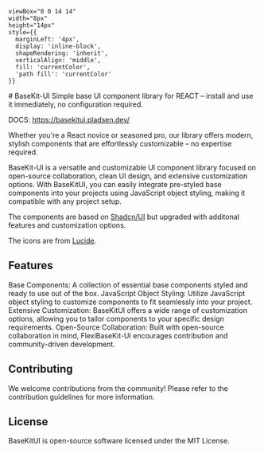 

    viewBox="0 0 14 14" 
    width="8px" 
    height="14px" 
    style={{ 
      marginLeft: '4px',
      display: 'inline-block',
      shapeRendering: 'inherit',
      verticalAlign: 'middle',
      fill: 'currentColor',
      'path fill': 'currentColor'
    }}
>
  <path d="m11.1 7.35-5.5 5.5a.5.5 0 0 1-.7-.7L10.04 7 4.9 1.85a.5.5 0 1 1 .7-.7l5.5 5.5c.2.2.2.5 0 .7Z" />
</svg>

<Meta title="BaseKit-UI" />

<div className="sb-container">
  # BaseKit-UI
Simple base UI component library for REACT – install and use it immediately, no configuration required.

DOCS: https://basekitui.pladsen.dev/

Whether you're a React novice or seasoned pro, our library offers modern, stylish components that are effortlessly customizable – no expertise required.

BaseKit-UI is a versatile and customizable UI component library focused on open-source collaboration, clean UI design, and extensive customization options. With BaseKitUI, you can easily integrate pre-styled base components into your projects using JavaScript object styling, making it compatible with any project setup.

The components are based on [Shadcn/UI](https://ui.shadcn.com/) but upgraded with additonal features and customization options.

The icons are from [Lucide](https://lucide.dev/).

## Features
Base Components: A collection of essential base components styled and ready to use out of the box.
JavaScript Object Styling: Utilize JavaScript object styling to customize components to fit seamlessly into your project.
Extensive Customization: BaseKitUI offers a wide range of customization options, allowing you to tailor components to your specific design requirements.
Open-Source Collaboration: Built with open-source collaboration in mind, FlexiBaseKit-UI encourages contribution and community-driven development.

## Contributing
We welcome contributions from the community! Please refer to the contribution guidelines for more information.

## License
BaseKitUI is open-source software licensed under the MIT License.

</div>
